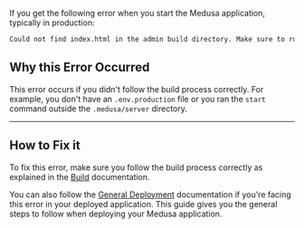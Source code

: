 If you get the following error when you start the Medusa application, typically in production:

```bash
Could not find index.html in the admin build directory. Make sure to run 'medusa build' before starting the server.
```

## Why this Error Occurred

This error occurs if you didn't follow the build process correctly. For example, you don't have an `.env.production` file or you ran the `start` command outside the `.medusa/server` directory.

---

## How to Fix it

To fix this error, make sure you follow the build process correctly as explained in the [Build](!docs!/learn/build) documentation.

You can also follow the [General Deployment](!docs!/learn/deployment/general) documentation if you're facing this error in your deployed application. This guide gives you the general steps to follow when deploying your Medusa application.
